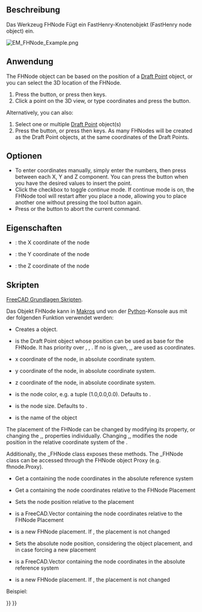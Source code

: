 <languages/>

{{Docnav
|
|[[EM_FHSegment|FHSegment]]
|[[EM_Workbench|EM]]
|IconL=
|IconR=EM_FHSegment.svg
|IconC=EMWorkbench.svg
}}

{{GuiCommand
|Name=EM FHNode
|MenuLocation=EM → FHNode
|Workbenches=[[EM_Workbench|EM]]
|Shortcut={{KEY|E}} {{KEY|N}}
|Version=0.17
|SeeAlso=[[EM_FHSegment|EM FHSegment]], [[EM_FHPath|EM FHPath]], [[EM_FHPlane|EM FHPlane]], [[EM_FHPlaneAddRemoveNodeHole|EM FHPlane Add/Remove Node/Hole]], [[EM_FHEquiv|EM FHEquiv]], [[EM_FHPort|EM FHPort]]
}}

<span id="Description"></span>
==Beschreibung==

Das Werkzeug FHNode Fügt ein FastHenry-Knotenobjekt (FastHenry node object) ein.

[[Image:EM_FHNode_Example.png]]
{{Caption|FastHenry FHNode}}

<span id="Usage"></span>
==Anwendung==

The FHNode object can be based on the position of a [[Draft_Point|Draft Point]] object, or you can select the 3D location of the FHNode.

# Press the {{Button|[[Image:EM_FHNode.svg|16px]] [[EM_FHNode|EM FHNode]]}} button, or press {{KEY|E}} then {{KEY|N}} keys.
# Click a point on the 3D view, or type coordinates and press the {{Button|[[Image:Draft_AddPoint.svg|16px]] add point}} button.

Alternatively, you can also:

# Select one or multiple [[Draft_Point|Draft Point]] object(s)
# Press the {{Button|[[Image:EM_FHNode.svg|16px]] [[EM_FHNode|EM FHNode]]}} button, or press {{KEY|E}} then {{KEY|N}} keys. As many FHNodes will be created as the Draft Point objects, at the same coordinates of the Draft Points.

<span id="Options"></span>
==Optionen==

* To enter coordinates manually, simply enter the numbers, then press {{KEY|Enter}} between each X, Y and Z component. You can press the {{Button|[[Image:Draft_AddPoint.svg|16px]] add point}} button when you have the desired values to insert the point.
* Click the checkbox to toggle ''continue'' mode. If continue mode is on, the FHNode tool will restart after you place a node, allowing you to place another one without pressing the tool button again.
* Press {{KEY|Esc}} or the {{Button|Close}} button to abort the current command.

<span id="Properties"></span>
==Eigenschaften==

* {{PropertyData|X}}: the X coordinate of the node
* {{PropertyData|Y}}: the Y coordinate of the node
* {{PropertyData|Z}}: the Z coordinate of the node

<span id="Scripting"></span>
==Skripten==

{{Emphasis|Siehe auch:}} [[FreeCAD_Scripting_Basics/de|FreeCAD Grundlagen Skripten]].

Das Objekt FHNode kann in [[Macros/de|Makros]] und von der [[Python/de|Python]]-Konsole aus mit der folgenden Funktion verwendet werden:

{{Code|code=
node = makeFHNode(baseobj=None, X=0.0, Y=0.0, Z=0.0, color=None, size=None, name='FHNode')
}}

* Creates a {{incode|FHNode}} object.
* {{incode|baseobj}} is the Draft Point object whose position can be used as base for the FHNode. It has priority over {{incode|X}}, {{incode|Y}}, {{incode|Z}}. If no {{incode|baseobj}} is given, {{incode|X}},{{incode|Y}},{{incode|Z}} are used as coordinates.
* {{incode|X}} x coordinate of the node, in absolute coordinate system.
* {{incode|Y}} y coordinate of the node, in absolute coordinate system.
* {{incode|Z}} z coordinate of the node, in absolute coordinate system.
* {{incode|color}} is the node color, e.g. a tuple (1.0,0.0,0.0). Defaults to {{incode|EMFHNODE_DEF_NODECOLOR}}.
* {{incode|size}} is the node size. Defaults to {{incode|EMFHNODE_DEF_NODESIZE}}.
* {{incode|name}} is the name of the object

The placement of the FHNode can be changed by modifying its {{incode|Placement}} property, or changing the {{incode|X}},{{incode|Y}},{{incode|Z}} properties individually. Changing {{incode|X}},{{incode|Y}},{{incode|Z}} modifies the node position in the relative coordinate system of the {{incode|Placement}}.

Additionally, the _FHNode class exposes these methods. The _FHNode class can be accessed through the FHNode object Proxy (e.g. fhnode.Proxy).

{{Code|code=
pos = getAbsCoord()
}}

* Get a {{incode|FreeCAD.Vector}} containing the node coordinates in the absolute reference system

{{Code|code=
pos = getRelCoord()
}}

* Get a {{incode|FreeCAD.Vector}} containing the node coordinates relative to the FHNode Placement

{{Code|code=
pos = setRelCoord(rel_coord, placement=None)
}}

* Sets the node position relative to the placement
* {{incode|rel_coord}} is a FreeCAD.Vector containing the node coordinates relative to the FHNode Placement
* {{incode|placement}} is a new FHNode placement. If {{incode|None}}, the placement is not changed

{{Code|code=
pos = setAbsCoord(abs_coord, placement=None)
}}

* Sets the absolute node position, considering the object placement, and in case forcing a new placement
* {{incode|abs_coord}} is a FreeCAD.Vector containing the node coordinates in the absolute reference system
* {{incode|placement}} is a new FHNode placement. If {{incode|None}}, the placement is not changed

Beispiel:

{{Code|code=
import FreeCAD, EM

fhnode = EM.makeFHNode(X=1.0,Y=2.0,Z=0.0)
}}


{{Docnav
|
|[[EM_FHSegment|FHSegment]]
|[[EM_Workbench|EM]]
|IconL=
|IconR=EM_FHSegment.svg
|IconC=EMWorkbench.svg
}}

{{EM Tools navi{{#translation:}}}}
{{Userdocnavi{{#translation:}}}}